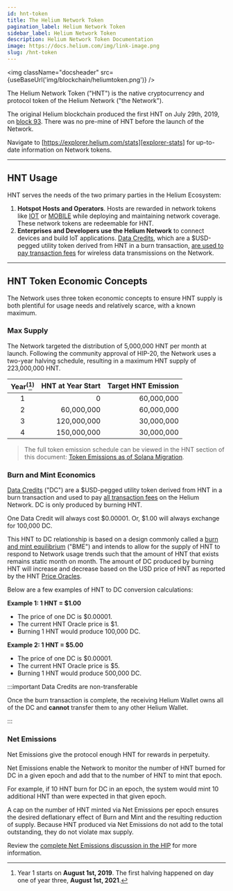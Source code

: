 ```yaml
---
id: hnt-token
title: The Helium Network Token
pagination_label: Helium Network Token
sidebar_label: Helium Network Token
description: Helium Network Token Documentation
image: https://docs.helium.com/img/link-image.png
slug: /hnt-token
---
```



<img className="docsheader" src={useBaseUrl('img/blockchain/heliumtoken.png')} />

The Helium Network Token ("HNT") is the native cryptocurrency and protocol token of the Helium
Network ("the Network").

The original Helium blockchain produced the first HNT on July 29th, 2019, on [block 93][block-93].
There was no pre-mine of HNT before the launch of the Network.

Navigate to [https://explorer.helium.com/stats][explorer-stats] for up-to-date information on
Network tokens.

---

## HNT Usage

HNT serves the needs of the two primary parties in the Helium Ecosystem:

1. **Hotspot Hosts and Operators**. Hosts are rewarded in network tokens like [IOT][iot] or
   [MOBILE][mobile] while deploying and maintaining network coverage. These network tokens are
   redeemable for HNT.
2. **Enterprises and Developers use the Helium Network** to connect devices and build IoT
   applications. [Data Credits][datacredit], which are a $USD-pegged utility token derived from HNT
   in a burn transaction, [are used to pay transaction fees][txn-fees] for wireless data
   transmissions on the Network.

---

## HNT Token Economic Concepts

The Network uses three token economic concepts to ensure HNT supply is both plentiful for usage
needs and relatively scarce, with a known maximum.

### Max Supply

The Network targeted the distribution of 5,000,000 HNT per month at launch. Following the community
approval of HIP-20, the Network uses a two-year halving schedule, resulting in a maximum HNT supply
of 223,000,000 HNT.

| Year<sup>(</sup>[^1]<sup>)</sup> | HNT at Year Start | Target HNT Emission |
| :------------------------------: | ----------------: | ------------------: |
|                1                 |                 0 |          60,000,000 |
|                2                 |        60,000,000 |          60,000,000 |
|                3                 |       120,000,000 |          30,000,000 |
|                4                 |       150,000,000 |          30,000,000 |

> The full token emission schedule can be viewed in the HNT section of this document: [Token
> Emissions as of Solana Migration][sol-emissions].

[^1]:
    Year 1 starts on **August 1st, 2019**. The first halving happened on day one of year three,
    **August 1st, 2021**.

### Burn and Mint Economics

[Data Credits][datacredit] ("DC") are a $USD-pegged utility token derived from HNT in a burn
transaction and used to pay [all transaction fees][txn-fees] on the Helium Network. DC is only
produced by burning HNT.

One Data Credit will always cost $0.00001. Or, $1.00 will always exchange for 100,000 DC.

This HNT to DC relationship is based on a design commonly called a [burn and mint equilibrium][bme]
("BME") and intends to allow for the supply of HNT to respond to Network usage trends such that the
amount of HNT that exists remains static month on month. The amount of DC produced by burning HNT
will increase and decrease based on the USD price of HNT as reported by the HNT [Price
Oracles][price-oracles].

Below are a few examples of HNT to DC conversion calculations:

**Example 1: 1 HNT = $1.00**

- The price of one DC is $0.00001.
- The current HNT Oracle price is $1.
- Burning 1 HNT would produce 100,000 DC.

**Example 2: 1 HNT = $5.00**

- The price of one DC is $0.00001.
- The current HNT Oracle price is $5.
- Burning 1 HNT would produce 500,000 DC.

:::important Data Credits are non-transferable

Once the burn transaction is complete, the receiving Helium Wallet owns all of the DC and **cannot**
transfer them to any other Helium Wallet.

:::

### Net Emissions

Net Emissions give the protocol enough HNT for rewards in perpetuity.

Net Emissions enable the Network to monitor the number of HNT burned for DC in a given epoch and add
that to the number of HNT to mint that epoch.

For example, if 10 HNT burn for DC in an epoch, the system would mint 10 additional HNT than were
expected in that given epoch.

A cap on the number of HNT minted via Net Emissions per epoch ensures the desired deflationary
effect of Burn and Mint and the resulting reduction of supply. Because HNT produced via Net
Emissions do not add to the total outstanding, they do not violate max supply.

Review the [complete Net Emissions discussion in the HIP][hip-20] for more information.

[block-93]: https://explorer-old.helium.com/txns/sEP-cbb2tvSrfbBleT21yGDNM8FIjNr3UT3k3BeZELw
[bme]: https://multicoin.capital/2018/02/13/new-models-utility-tokens/
[datacredit]: /data-credit
[explorer-stats]: https://explorer.helium.com/stats
[hip-20]: https://github.com/helium/HIP/blob/master/0020-hnt-max-supply.md#net-emissions
[iot]: /iot-token
[mobile]: /mobile-token
[price-oracles]: /oracles/price-oracles
[sol-emissions]:
  https://github.com/helium/HIP/blob/main/HIP-solana-parameters/token-emissions-as-of-solana-migration.pdf
[txn-fees]: /network-iot/transaction-fees
